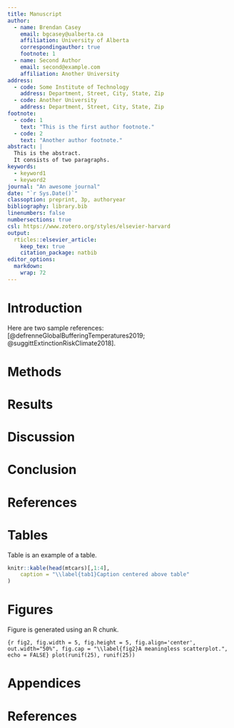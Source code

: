 ```yaml
---
title: Manuscript
author:
  - name: Brendan Casey
    email: bgcasey@ualberta.ca
    affiliation: University of Alberta
    correspondingauthor: true
    footnote: 1
  - name: Second Author
    email: second@example.com
    affiliation: Another University
address:
  - code: Some Institute of Technology
    address: Department, Street, City, State, Zip
  - code: Another University
    address: Department, Street, City, State, Zip
footnote:
  - code: 1
    text: "This is the first author footnote."
  - code: 2
    text: "Another author footnote."
abstract: |
  This is the abstract.
  It consists of two paragraphs.
keywords: 
  - keyword1
  - keyword2
journal: "An awesome journal"
date: "`r Sys.Date()`"
classoption: preprint, 3p, authoryear
bibliography: library.bib
linenumbers: false
numbersections: true
csl: https://www.zotero.org/styles/elsevier-harvard
output: 
  rticles::elsevier_article:
    keep_tex: true
    citation_package: natbib
editor_options: 
  markdown: 
    wrap: 72
---
```


# Introduction

Here are two sample references:
[@defrenneGlobalBufferingTemperatures2019;
@suggittExtinctionRiskClimate2018].

# Methods

# Results

# Discussion

# Conclusion

# References

# Tables

Table \ref{tab1} is an example of a table.

```r
knitr::kable(head(mtcars)[,1:4], 
    caption = "\\label{tab1}Caption centered above table"
)
```


# Figures

Figure \ref{fig2} is generated using an R chunk.

```{r fig2, fig.width = 5, fig.height = 5, fig.align='center', out.width="50%", fig.cap = "\\label{fig2}A meaningless scatterplot.", echo = FALSE}
plot(runif(25), runif(25))
```



# Appendices

# References {.unnumbered}
